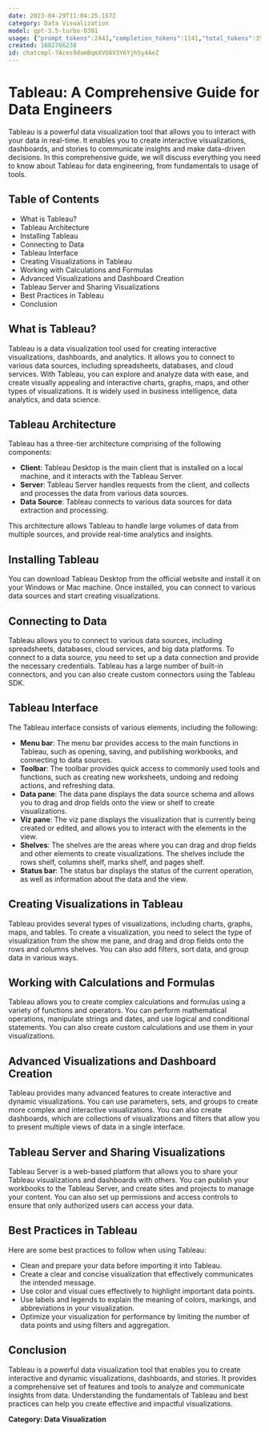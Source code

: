 ```yaml
---
date: 2023-04-29T11:04:25.157Z
category: Data Visualization
model: gpt-3.5-turbo-0301
usage: {"prompt_tokens":2443,"completion_tokens":1141,"total_tokens":3584}
created: 1682766238
id: chatcmpl-7Aces9damBqmXVOAV3Y6Yjh5y4AeZ
---
```


# Tableau: A Comprehensive Guide for Data Engineers

Tableau is a powerful data visualization tool that allows you to interact with your data in real-time. It enables you to create interactive visualizations, dashboards, and stories to communicate insights and make data-driven decisions. In this comprehensive guide, we will discuss everything you need to know about Tableau for data engineering, from fundamentals to usage of tools.

## Table of Contents
- What is Tableau?
- Tableau Architecture
- Installing Tableau
- Connecting to Data
- Tableau Interface
- Creating Visualizations in Tableau
- Working with Calculations and Formulas
- Advanced Visualizations and Dashboard Creation
- Tableau Server and Sharing Visualizations
- Best Practices in Tableau
- Conclusion

## What is Tableau?
Tableau is a data visualization tool used for creating interactive visualizations, dashboards, and analytics. It allows you to connect to various data sources, including spreadsheets, databases, and cloud services. With Tableau, you can explore and analyze data with ease, and create visually appealing and interactive charts, graphs, maps, and other types of visualizations. It is widely used in business intelligence, data analytics, and data science.

## Tableau Architecture
Tableau has a three-tier architecture comprising of the following components:

- **Client**: Tableau Desktop is the main client that is installed on a local machine, and it interacts with the Tableau Server.
- **Server**: Tableau Server handles requests from the client, and collects and processes the data from various data sources.
- **Data Source**: Tableau connects to various data sources for data extraction and processing.

This architecture allows Tableau to handle large volumes of data from multiple sources, and provide real-time analytics and insights.

## Installing Tableau
You can download Tableau Desktop from the official website and install it on your Windows or Mac machine. Once installed, you can connect to various data sources and start creating visualizations.

## Connecting to Data
Tableau allows you to connect to various data sources, including spreadsheets, databases, cloud services, and big data platforms. To connect to a data source, you need to set up a data connection and provide the necessary credentials. Tableau has a large number of built-in connectors, and you can also create custom connectors using the Tableau SDK.

## Tableau Interface
The Tableau interface consists of various elements, including the following:

- **Menu bar**: The menu bar provides access to the main functions in Tableau, such as opening, saving, and publishing workbooks, and connecting to data sources.
- **Toolbar**: The toolbar provides quick access to commonly used tools and functions, such as creating new worksheets, undoing and redoing actions, and refreshing data.
- **Data pane**: The data pane displays the data source schema and allows you to drag and drop fields onto the view or shelf to create visualizations.
- **Viz pane**: The viz pane displays the visualization that is currently being created or edited, and allows you to interact with the elements in the view.
- **Shelves**: The shelves are the areas where you can drag and drop fields and other elements to create visualizations. The shelves include the rows shelf, columns shelf, marks shelf, and pages shelf.
- **Status bar**: The status bar displays the status of the current operation, as well as information about the data and the view.

## Creating Visualizations in Tableau
Tableau provides several types of visualizations, including charts, graphs, maps, and tables. To create a visualization, you need to select the type of visualization from the show me pane, and drag and drop fields onto the rows and columns shelves. You can also add filters, sort data, and group data in various ways.

## Working with Calculations and Formulas
Tableau allows you to create complex calculations and formulas using a variety of functions and operators. You can perform mathematical operations, manipulate strings and dates, and use logical and conditional statements. You can also create custom calculations and use them in your visualizations.

## Advanced Visualizations and Dashboard Creation
Tableau provides many advanced features to create interactive and dynamic visualizations. You can use parameters, sets, and groups to create more complex and interactive visualizations. You can also create dashboards, which are collections of visualizations and filters that allow you to present multiple views of data in a single interface.

## Tableau Server and Sharing Visualizations
Tableau Server is a web-based platform that allows you to share your Tableau visualizations and dashboards with others. You can publish your workbooks to the Tableau Server, and create sites and projects to manage your content. You can also set up permissions and access controls to ensure that only authorized users can access your data.

## Best Practices in Tableau
Here are some best practices to follow when using Tableau:

- Clean and prepare your data before importing it into Tableau.
- Create a clear and concise visualization that effectively communicates the intended message.
- Use color and visual cues effectively to highlight important data points.
- Use labels and legends to explain the meaning of colors, markings, and abbreviations in your visualization.
- Optimize your visualization for performance by limiting the number of data points and using filters and aggregation.

## Conclusion
Tableau is a powerful data visualization tool that enables you to create interactive and dynamic visualizations, dashboards, and stories. It provides a comprehensive set of features and tools to analyze and communicate insights from data. Understanding the fundamentals of Tableau and best practices can help you create effective and impactful visualizations.

**Category: Data Visualization**